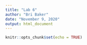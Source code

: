 ```yaml
---
title: "Lab 6"
author: "Bri Baker"
date: "November 9, 2020"
output: html_document
---
```


```r
knitr::opts_chunk$set(echo = TRUE)
```

